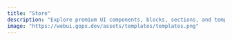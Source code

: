 ```yaml
---
title: "Store"
description: "Explore premium UI components, blocks, sections, and templates to elevate your web projects effortlessly."
image: "https://webui.gopx.dev/assets/templates/templates.png"
---
```




<PageHeader
  title="Store"
  heading="Premium UI Components for Effortless Web Development"
  description="Discover our collection of paid UI components, including blocks, sections, and templates, designed to enhance your web projects with ease. Built with modern tools like Next.js, Tailwind, Framer Motion, and more."
/>

<StorePage />
